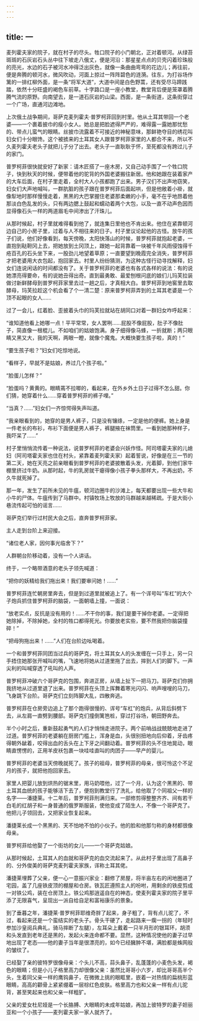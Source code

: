 ```yaml
---
---
---
```

title: 一
---




麦列霍夫家的院子，就在村子的尽头。牲口院子的小门朝北，正对着顿河。从绿苔斑斑的石灰岩石头丛中往下坡走八俄丈，便是河沿：那星星点点的贝壳闪着珍珠般的亮光，水边的石子被河水冲得泛出灰色，就像一条曲曲弯弯的花边儿；再往前，便是奔腾的顿河水，微风吹动，河面上掠过一阵阵碧色的涟漪。往东，为打谷场作篱的一排红柳外面，是一条“将军大道”，大道中间是白色野蒿，还有受尽马蹄践踏，依然十分旺盛的褐色车前草。十字路口是一座小教堂，教堂背后便是笼罩着腾腾气流的原野。向南望去，是一道石灰岩的山梁。西面，是一条街道，这条街穿过一个广场，直通河边滩地。

上次俄土战争期间，哥萨克麦列霍夫·普罗柯菲回到村里。他从土耳其带回一个老婆——一个裹着披巾的瘦小女人。她总是把脸遮得严严的，难得露一露她那忧愁的、带点儿蛮气的眼睛。丝披巾流露着不可接近的神秘意味，那鲜艳夺目的绣花叫妇女们十分眼馋。这个被掳来的土耳其女人跟普罗柯菲家里的人都合不来，所以不久麦列霍夫老头子就把儿子分了出去。老头子一直耿耿于怀，至死都没有跨过儿子的家门。

普罗柯菲很快就安好了新家：请木匠搭了一座木房，又自己动手围了一个牲口院子，快到秋天的时候，便带着他的驼背的外国老婆搬往新居。他和她跟在装着家产的大车后面，在村子里走着，全村大人小孩都跑了出来。男子汉们不出声地窃笑，妇女们大声地喊叫，一群肮脏的孩子跟在普罗柯菲后面起哄，但是他敞着小褂，就像犁地时那样慢慢走着，黑黑的大巴掌握住老婆那柔嫩的小手，毫不在乎地昂着他那淡白色乱发的头，只有两边腮上鼓起和蠕动着两个大包，以及一直不动声色因而显得像石头一样的两道眉毛中间渗出了汗珠儿。

从那时候起，村子里就难得看到他了，就连集日里他也不肯出来。他住在紧靠顿河边自己的小房子里，过着与人不相往来的日子。村子里议论起他的古怪。放牛的孩子们说，他们好像看到，每天傍晚，太阳快落山的时候，普罗柯菲就抱起老婆，一直抱到鞑靼冈上去，把她放到土冈顶上，跟她一起背靠着一块被千年风雨侵蚀得千疮百孔的石头坐下来，一股劲儿地望着草原；一直要望到晚霞完全消失，普罗柯菲才把老婆用大衣包起，抱回家去。村里人纷纷猜测，为这种古怪行动寻找解释，妇女们连说闲话的时间都没有了。关于普罗柯菲的老婆也有各式各样的说法：有的说她漂亮得要命，有的说她丑得出奇。直到最勇敢、最爱刨根问底的娘们儿玛芙拉装做讨新鲜酵母到普罗柯菲家里去过一趟之后，才真相大白。普罗柯菲到地窖里去取酵母，玛芙拉趁这个机会看了个一清二楚：原来普罗柯菲弄到的土耳其老婆是一个顶不起眼的女人……

过了一会儿，红着脸、歪披着头巾的玛芙拉就站在胡同口对着一群妇女咋呼起来：

“谁知道他看上她哪一点！平平常常，女人罢咧……屁股不像屁股，肚子不像肚子，简直像一根棍儿。不如咱们的姑娘饱满。身子细得像马蜂，一折就断；两只眼睛又黑又大，我的天啊，两眼一瞪，就像个魔鬼。大概快要生孩子啦，真的！”

“要生孩子啦？”妇女们吃惊地说。

“看样子，早就不是姑娘，养过几个孩子啦。”

“脸蛋儿怎样？”

“脸蛋吗？黄黄的。眼睛蔫不拉唧的，看起来，在外乡外土日子过得不怎么甜。你们猜，她穿着什么……穿着普罗柯菲的裤子哩。”

“当真？……”妇女们一齐惊愕得失声叫道。

“我亲眼看到的，她穿的是男人裤子，只是没有镶绦，一定是他的便裤。她上身是一件老长的布衫，布衫下面便是男人裤子，裤腿掖在袜筒里。一看到她那种样子，我吓呆了……”

村子里悄悄流传着一种说法，说普罗柯菲的老婆会兴妖作怪。阿司塔霍夫家的儿媳妇（阿司塔霍夫家也住在村头，紧靠着麦列霍夫家）起着誓说，好像是在三一节的第二天，她在天亮之前亲眼看到普罗柯菲的老婆披散着头发，光着脚，到他们家牛棚里挤过牛奶。从那时起，牛的乳房就干瘪得像小孩子拳头那样大，不再出奶，不久牛就死掉了。

那一年，发生了前所未见的牛瘟，顿河边圈牛的沙滩上，每天都要出现一些大牛和小牛的尸体。牛瘟传到了马群中。村镇牧场上牧放的马群越来越稀疏。于是大街小巷流传起可怕的谣言……

哥萨克们举行过村民大会之后，直奔普罗柯菲家。

主人走到台阶上来迎接。

“诸位老人家，因何事光临舍下？”

人群朝台阶移动着，没有一个人讲话。

终于，一个略带酒意的老头子领先喊道：

“把你的妖精给我们拖出来！我们要审问她！……”

普罗柯菲连忙朝房里奔去，但是到过道里就被追上了。有一个诨号叫“车杠”的大个子炮兵抓住普罗柯菲的脑袋，一面朝墙上撞，一面说：

“放老实点，反抗是没有用的！……不干你的事，我们是要干掉你老婆。一定得把她除掉，不除掉她，全村的牲口都得死光。你要放老实些，要不然我把你脑袋撞碎！”

“把母狗拖出来！……”人们在台阶边吆喝着。

一个和普罗柯菲同团当过兵的哥萨克，将土耳其女人的头发缠在一只手上，另一只手捂住她那张开喊叫的嘴，飞速地将她从过道里拖了出去，摔到人们的脚下。一声尖利的叫喊穿透了吼叫的人声。

普罗柯菲冲破六个哥萨克的包围，奔进正房，从墙上扯下一把马刀。哥萨克们你拥我挤地从过道里退了出来。普罗柯菲在头顶上挥舞着寒光闪闪、响声嗖嗖的马刀，飞身跳下台阶。哥萨克们立刻阵脚大乱，四散奔逃。

普罗柯菲在仓房旁边追上了那个跑得很慢的、诨号“车杠”的炮兵，从背后斜劈下去，从左肩一直劈到腰部。哥萨克们撞倒篱笆桩，穿过打谷场，朝田野奔去。

半个小时之后，重新鼓起勇气的人们才悄悄走进院子。两个前哨战战兢兢地走进了过道。普罗柯菲的老婆躺在厨房门槛上，浑身是血，头很别扭地向后仰着，牙齿疼得朝外龇着，咬得出血的舌头在上下牙之间翻动着。普罗柯菲的头不住地晃动，眼睛直愣愣的，正用羊皮袄包裹一块哇哇直叫的肉团子——早产的婴儿。

普罗柯菲的老婆当天傍晚就死了。孩子的祖母，普罗柯菲的母亲，很可怜这个不足月的孩子，就把他抱回家去。

家里人把婴儿放到烘热的锯末里，用马奶喂他，过了一个月，认为这个黑黑的、带土耳其血统的孩子能够活下去了，便抱到教堂行了洗礼，给他取了个同祖父一样的名字——潘捷莱。十二年后，普罗柯菲刑满归来。一部修剪得整整齐齐、间有若干白毛的红胡子和一身普通的俄罗斯服装，使他变成了陌生人，不像一个哥萨克了。他把儿子领回去，又把家业恢复起来。

潘捷莱长成一个黑黑的、天不怕地不怕的小伙子。他的脸和他那匀称的身材都很像母亲。

普罗柯菲给他娶了一个街坊的女儿——一个哥萨克姑娘。

从那时候起，土耳其人的血就和哥萨克的血交流起来了。从此村子里出现了高鼻子的、分外俊美的哥萨克麦列霍夫家族，诨称土耳其佬。

潘捷莱埋葬了父亲，便一心一意振兴家业：翻修了房屋，将半亩左右的闲地圈进了宅园，盖了几座铁皮顶的棚屋和仓房。铁瓦匠遵照主人的吩咐，用剩余的铁皮剪成一对铁公鸡，装在仓房顶上。铁公鸡那逍遥自在的神态，使麦列霍夫家的院子里平添了无限喜气，呈现出一派自给自足和富裕康乐的景象。

到了垂暮之年，潘捷莱·普罗柯菲耶维奇胖了起来，身子粗了，背有点儿驼了，不过，看起来还是一个蛮结实的老头子。骨头干硬了，走起路来一瘸一拐的（年轻时参加沙皇阅兵典礼，骑马摔断了左腿），左耳朵上戴着一只半月形的银耳环，胡须和头发直到老年还是黑的，发起火来连命都不要。显然，这种情况使他的妻子过早地出现了老态——他的妻子当年是很漂亮的，如今已经臃肿不堪，满脸都是蛛网般的皱纹了。

已经娶了亲的彼特罗很像母亲：个头儿不高，蒜头鼻子，乱蓬蓬的小麦色头发，褐色的眼睛；但是小儿子格里高力却很像父亲：虽然比哥哥小六岁，却比哥哥高半个头，生着同父亲一样的鹰钩鼻子，在微微上挑的眼眶里，嵌着一对热情的扁桃形蓝眼睛，高高的颧骨上紧紧绷着一层棕红色皮肤。格里高力也和父亲一样有点儿驼背，甚至笑起来也和父亲一样粗犷。

父亲的爱女杜尼娅是一个长胳膊、大眼睛的未成年姑娘，再加上彼特罗的妻子妲丽亚和一个小孩子——麦列霍夫家一家人就齐了。